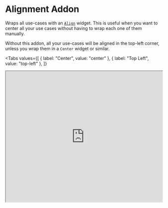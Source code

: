 # Alignment Addon

Wraps all use-cases with an [`Align`](https://api.flutter.dev/flutter/widgets/Align-class.html) widget. This is useful when you want to center all your use cases without having to wrap each one of them manually.

Without this addon, all your use-cases will be aligned in the top-left corner, unless you wrap them in a `Center` widget or similar.

<Tabs
  values={[
    { label: "Center", value: "center" },
    { label: "Top Left", value: "top-left" },
  ]}
>
  <TabItem value="center">
    <iframe
      src="https://demo.widgetbook.io/#/?path=ui/widgets/primarybutton/default&alignment={alignment:Center}&device={name:None}&preview"
      width="100%"
      height="420px"
    />
  </TabItem>
  <TabItem value="top-left">
    <iframe
      src="https://demo.widgetbook.io/#/?path=ui/widgets/primarybutton/default&alignment={alignment:Top%20Left}&device={name:None}&preview"
      width="100%"
      height="420px"
    />
  </TabItem>
</Tabs>

## Usage

```dart title=widgetbook/lib/main.dart
class WidgetbookApp extends StatelessWidget {
  const WidgetbookApp({super.key});

  @override
  Widget build(BuildContext context) {
    return Widgetbook(
      // ...
      addons: [
        AlignmentAddon(), // [!code highlight]
      ],
    );
  }
}
```

## Order

Since the [order of addons](/addons#order-of-addons) matters, here are some guidelines to follow when using the `AlignmentAddon`:

Addons that should come before the `AlignmentAddon`:

- `ViewportAddon`
- `DeviceFrameAddon`
- `ThemeAddon`
- `MaterialThemeAddon`
- `CupertinoThemeAddon`
- `GridAddon`
- `InspectorAddon`

Addons that should come after the `AlignmentAddon`:

- `ZoomAddon`

## Multi-snapshot Support

The `AlignmentAddon` is supported in the [Multi Snapshot Reviews](/cloud/reviews/multi-snapshot) via the `AlignmentAddonConfig`. Here's how to configure it:

```dart title=widgetbook/lib/main.dart
import 'package:widgetbook/widgetbook.dart';
import 'package:widgetbook_annotation/widgetbook_annotation.dart';

@App(
  cloudAddonsConfigs: {
    'Center': [
      AlignmentAddonConfig('Center'), // [!code highlight]
    ],
    'Bottom Center': [
      AlignmentAddonConfig('Bottom Center'), // [!code highlight]
    ],
  },
)
class WidgetbookApp extends StatelessWidget {
  const WidgetbookApp({super.key});

  @override
  Widget build(BuildContext context) {
    return Widgetbook(
      // ...
      addons: [
        AlignmentAddon(), // [!code highlight]
      ],
    );
  }
}
```
